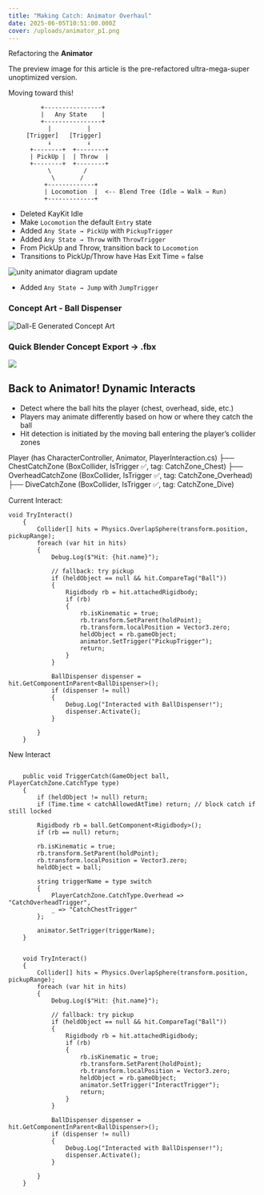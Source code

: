 ```yaml
---
title: "Making Catch: Animator Overhaul"
date: 2025-06-05T10:51:00.000Z
cover: /uploads/animator_p1.png
---
```

Refactoring the **Animator**

The preview image for this article is the pre-refactored ultra-mega-super unoptimized version.

Moving toward this!

```
         +----------------+
         |   Any State    |
         +----------------+
           |          |
     [Trigger]   [Trigger]
           ↓          ↓
      +--------+  +--------+
      | PickUp |  | Throw  |
      +--------+  +--------+
           \         /
            \       /
          +-------------+
          | Locomotion  |  <-- Blend Tree (Idle → Walk → Run)
          +-------------+
```

* Deleted KayKit Idle
* Make `Locomotion` the default `Entry` state
* Added `Any State → PickUp` with `PickupTrigger`
* Added `Any State → Throw` with `ThrowTrigger`
* From PickUp and Throw, transition back to `Locomotion`
* Transitions to PickUp/Throw have Has Exit Time = false

![unity animator diagram update](/uploads/animator_p2.png)

* Added `Any State → Jump` with `JumpTrigger`

### Concept Art - Ball Dispenser



![Dall-E Generated Concept Art](/uploads/ball_machine_concept.png)

### Quick Blender Concept Export -> .fbx

![](/uploads/ball_machine.png)


## Back to Animator! Dynamic Interacts

- Detect where the ball hits the player (chest, overhead, side, etc.)
- Players may animate differently based on how or where they catch the ball
- Hit detection is initiated by the moving ball entering the player’s collider zones

Player (has CharacterController, Animator, PlayerInteraction.cs)
├── ChestCatchZone (BoxCollider, IsTrigger ✅, tag: CatchZone_Chest)
├── OverheadCatchZone (BoxCollider, IsTrigger ✅, tag: CatchZone_Overhead)
├── DiveCatchZone (BoxCollider, IsTrigger ✅, tag: CatchZone_Dive)

Current Interact:
```casual
void TryInteract()
    {
        Collider[] hits = Physics.OverlapSphere(transform.position, pickupRange);
        foreach (var hit in hits)
        {
            Debug.Log($"Hit: {hit.name}");

            // fallback: try pickup
            if (heldObject == null && hit.CompareTag("Ball"))
            {
                Rigidbody rb = hit.attachedRigidbody;
                if (rb)
                {
                    rb.isKinematic = true;
                    rb.transform.SetParent(holdPoint);
                    rb.transform.localPosition = Vector3.zero;
                    heldObject = rb.gameObject;
                    animator.SetTrigger("PickupTrigger");
                    return;
                }
            }

            BallDispenser dispenser = hit.GetComponentInParent<BallDispenser>();
            if (dispenser != null)
            {
                Debug.Log("Interacted with BallDispenser!");
                dispenser.Activate();
            }

        }
    }
```

New Interact

```

    public void TriggerCatch(GameObject ball, PlayerCatchZone.CatchType type)
    {
        if (heldObject != null) return;
        if (Time.time < catchAllowedAtTime) return; // block catch if still locked

        Rigidbody rb = ball.GetComponent<Rigidbody>();
        if (rb == null) return;

        rb.isKinematic = true;
        rb.transform.SetParent(holdPoint);
        rb.transform.localPosition = Vector3.zero;
        heldObject = ball;

        string triggerName = type switch
        {
            PlayerCatchZone.CatchType.Overhead => "CatchOverheadTrigger",
            _ => "CatchChestTrigger"
        };

        animator.SetTrigger(triggerName);
    }


    void TryInteract()
    {
        Collider[] hits = Physics.OverlapSphere(transform.position, pickupRange);
        foreach (var hit in hits)
        {
            Debug.Log($"Hit: {hit.name}");

            // fallback: try pickup
            if (heldObject == null && hit.CompareTag("Ball"))
            {
                Rigidbody rb = hit.attachedRigidbody;
                if (rb)
                {
                    rb.isKinematic = true;
                    rb.transform.SetParent(holdPoint);
                    rb.transform.localPosition = Vector3.zero;
                    heldObject = rb.gameObject;
                    animator.SetTrigger("InteractTrigger");
                    return;
                }
            }

            BallDispenser dispenser = hit.GetComponentInParent<BallDispenser>();
            if (dispenser != null)
            {
                Debug.Log("Interacted with BallDispenser!");
                dispenser.Activate();
            }

        }
    }
```

